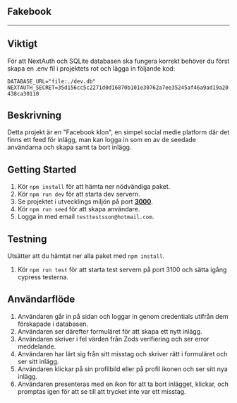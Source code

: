 ## Fakebook
---

## **Viktigt**

För att NextAuth och SQLite databasen ska fungera korrekt behöver du först skapa en .env fil i projektets rot och lägga in följande kod:

``
DATABASE_URL="file:./dev.db"
NEXTAUTH_SECRET=35d156cc5c2271d0d16870b101e30762a7ee35245af46a9ad19a20438ca30110
``


## Beskrivning

Detta projekt är en "Facebook klon", en simpel social medie platform där det finns ett feed för inlägg, man kan logga in som en av de seedade användarna och skapa samt ta bort inlägg. 

## Getting Started
1. Kör ``npm install`` för att hämta ner nödvändiga paket.
2. Kör ``npm run dev`` för att starta dev servern.
3. Se projektet i utvecklings miljön på port **[3000](http://localhost:3000/)**.
4. Kör ``npm run seed`` för att skapa användare.
5. Logga in med email ``testtestsson@hotmail.com``.

## Testning
Utsätter att du hämtat ner alla paket med ``npm install``.

1. Kör ``npm run test`` för att starta test servern på port 3100 och sätta igång cypress testerna.



## Användarflöde
1. Användaren går in på sidan och loggar in genom credentials utifrån dem förskapade i databasen.
2. Användaren ser därefter formuläret för att skapa ett nytt inlägg.
3. Användaren skriver i fel värden från Zods verifiering och ser error meddelande.
4. Användaren har lärt sig från sitt misstag och skriver rätt i formuläret och ser sitt inlägg.
5. Användaren klickar på sin profilbild eller på profil ikonen och ser sitt nya inlägg.
6. Användaren presenteras med en ikon för att ta bort inlägget, klickar, och promptas igen för att se till att trycket inte var ett misstag.




